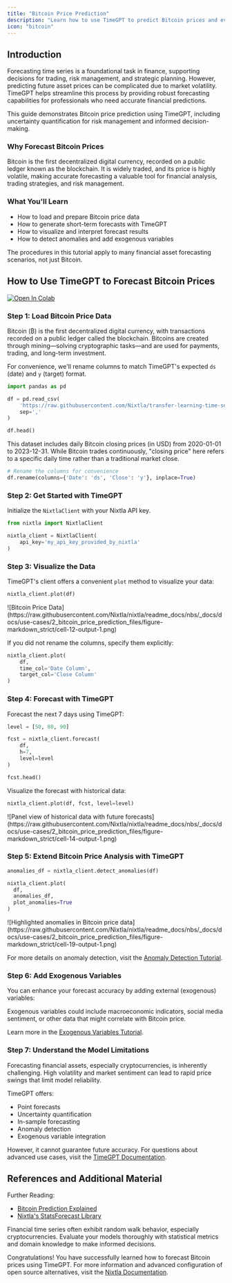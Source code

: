 ```yaml
---
title: "Bitcoin Price Prediction"
description: "Learn how to use TimeGPT to predict Bitcoin prices and evaluate forecast accuracy."
icon: "bitcoin"
---
```



## Introduction

Forecasting time series is a foundational task in finance, supporting decisions for trading, risk management, and strategic planning. However, predicting future asset prices can be complicated due to market volatility. TimeGPT helps streamline this process by providing robust forecasting capabilities for professionals who need accurate financial predictions.

This guide demonstrates Bitcoin price prediction using TimeGPT, including uncertainty quantification for risk management and informed decision-making.

### Why Forecast Bitcoin Prices

Bitcoin is the first decentralized digital currency, recorded on a public ledger known as the blockchain. It is widely traded, and its price is highly volatile, making accurate forecasting a valuable tool for financial analysis, trading strategies, and risk management.

### What You'll Learn

- How to load and prepare Bitcoin price data
- How to generate short-term forecasts with TimeGPT
- How to visualize and interpret forecast results
- How to detect anomalies and add exogenous variables

The procedures in this tutorial apply to many financial asset forecasting scenarios, not just Bitcoin.

## How to Use TimeGPT to Forecast Bitcoin Prices

[![Open In Colab](https://colab.research.google.com/assets/colab-badge.svg)](https://colab.research.google.com/github/Nixtla/nixtla/blob/main/nbs/docs/use-cases/2_bitcoin_price_prediction.ipynb)

### Step 1: Load Bitcoin Price Data

Bitcoin (₿) is the first decentralized digital currency, with transactions recorded on a public ledger called the blockchain. Bitcoins are created through mining—solving cryptographic tasks—and are used for payments, trading, and long-term investment.

For convenience, we'll rename columns to match TimeGPT's expected `ds` (date) and `y` (target) format.

```python
import pandas as pd

df = pd.read_csv(
    'https://raw.githubusercontent.com/Nixtla/transfer-learning-time-series/main/datasets/bitcoin_price_usd.csv',
    sep=','
)

df.head()
```

This dataset includes daily Bitcoin closing prices (in USD) from 2020-01-01 to 2023-12-31. While Bitcoin trades continuously, "closing price" here refers to a specific daily time rather than a traditional market close.

```python
# Rename the columns for convenience
df.rename(columns={'Date': 'ds', 'Close': 'y'}, inplace=True)
```


### Step 2: Get Started with TimeGPT

Initialize the `NixtlaClient` with your Nixtla API key.

```python
from nixtla import NixtlaClient

nixtla_client = NixtlaClient(
    api_key='my_api_key_provided_by_nixtla'
)
```


### Step 3: Visualize the Data

TimeGPT's client offers a convenient `plot` method to visualize your data:

```python
nixtla_client.plot(df)
```

<Frame caption="Bitcoin Price Data">
  ![Bitcoin Price Data](https://raw.githubusercontent.com/Nixtla/nixtla/readme_docs/nbs/_docs/docs/use-cases/2_bitcoin_price_prediction_files/figure-markdown_strict/cell-12-output-1.png)
</Frame>

If you did not rename the columns, specify them explicitly:

```python
nixtla_client.plot(
    df,
    time_col='Date Column',
    target_col='Close Column'
)
```


### Step 4: Forecast with TimeGPT

Forecast the next 7 days using TimeGPT:

```python
level = [50, 80, 90]

fcst = nixtla_client.forecast(
    df,
    h=7,
    level=level
)

fcst.head()
```

Visualize the forecast with historical data:

```python
nixtla_client.plot(df, fcst, level=level)
```

<Frame caption="Panel view of historical data with future forecasts">
  ![Panel view of historical data with future forecasts](https://raw.githubusercontent.com/Nixtla/nixtla/readme_docs/nbs/_docs/docs/use-cases/2_bitcoin_price_prediction_files/figure-markdown_strict/cell-14-output-1.png)
</Frame>


### Step 5: Extend Bitcoin Price Analysis with TimeGPT

```python
anomalies_df = nixtla_client.detect_anomalies(df)

nixtla_client.plot(
  df,
  anomalies_df,
  plot_anomalies=True
)
```

<Frame caption="Highlighted anomalies in Bitcoin price data">
  ![Highlighted anomalies in Bitcoin price data](https://raw.githubusercontent.com/Nixtla/nixtla/readme_docs/nbs/_docs/docs/use-cases/2_bitcoin_price_prediction_files/figure-markdown_strict/cell-19-output-1.png)
</Frame>

For more details on anomaly detection, visit the
[Anomaly Detection Tutorial](/anomaly_detection/real-time/introduction).


### Step 6: Add Exogenous Variables

You can enhance your forecast accuracy by adding external (exogenous) variables:

Exogenous variables could include macroeconomic indicators, social media sentiment, or other data that might correlate with Bitcoin price.

Learn more in the [Exogenous Variables Tutorial](/forecasting/exogenous-variables/numeric_features).


### Step 7: Understand the Model Limitations

<Warning>
  Forecasting financial assets, especially cryptocurrencies, is inherently challenging. High volatility and market sentiment can lead to rapid price swings that limit model reliability.
</Warning>

TimeGPT offers:
- Point forecasts
- Uncertainty quantification
- In-sample forecasting
- Anomaly detection
- Exogenous variable integration

However, it cannot guarantee future accuracy. For questions about advanced use cases, visit the
[TimeGPT Documentation](https://docs.nixtla.io/).


## References and Additional Material

Further Reading:
- [Bitcoin Prediction Explained](https://www.cienciadedatos.net/documentos/py41-forecasting-cryptocurrency-bitcoin-machine-learning-python.html)
- [Nixtla's StatsForecast Library](https://nixtlaverse.nixtla.io/statsforecast/index.html)

<Info>
    Financial time series often exhibit random walk behavior, especially cryptocurrencies. Evaluate your models thoroughly with statistical metrics and domain knowledge to make informed decisions.
</Info>



Congratulations! You have successfully learned how to forecast Bitcoin prices using TimeGPT. For more information and advanced configuration of open source alternatives, visit the
[Nixtla Documentation](https://docs.nixtla.io/).


